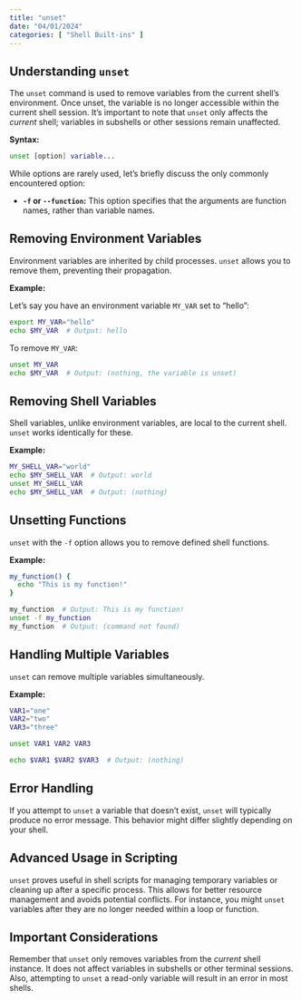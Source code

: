 ```yaml
---
title: "unset"
date: "04/01/2024"
categories: [ "Shell Built-ins" ]
---
```

## Understanding `unset`

The `unset` command is used to remove variables from the current shell's environment.  Once unset, the variable is no longer accessible within the current shell session.  It's important to note that `unset` only affects the *current* shell;  variables in subshells or other sessions remain unaffected.

**Syntax:**

```bash
unset [option] variable...
```

While options are rarely used, let's briefly discuss the only commonly encountered option:

* **`-f` or `--function`:**  This option specifies that the arguments are function names, rather than variable names.


## Removing Environment Variables

Environment variables are inherited by child processes.  `unset` allows you to remove them, preventing their propagation.

**Example:**

Let's say you have an environment variable `MY_VAR` set to "hello":

```bash
export MY_VAR="hello"
echo $MY_VAR  # Output: hello
```

To remove `MY_VAR`:

```bash
unset MY_VAR
echo $MY_VAR  # Output: (nothing, the variable is unset)
```

## Removing Shell Variables

Shell variables, unlike environment variables, are local to the current shell. `unset` works identically for these.

**Example:**

```bash
MY_SHELL_VAR="world"
echo $MY_SHELL_VAR  # Output: world
unset MY_SHELL_VAR
echo $MY_SHELL_VAR  # Output: (nothing)
```

## Unsetting Functions

`unset` with the `-f` option allows you to remove defined shell functions.

**Example:**

```bash
my_function() {
  echo "This is my function!"
}

my_function  # Output: This is my function!
unset -f my_function
my_function  # Output: (command not found)
```

## Handling Multiple Variables

`unset` can remove multiple variables simultaneously.

**Example:**

```bash
VAR1="one"
VAR2="two"
VAR3="three"

unset VAR1 VAR2 VAR3

echo $VAR1 $VAR2 $VAR3  # Output: (nothing)
```

## Error Handling

If you attempt to `unset` a variable that doesn't exist, `unset` will typically produce no error message.  This behavior might differ slightly depending on your shell.


## Advanced Usage in Scripting

`unset` proves useful in shell scripts for managing temporary variables or cleaning up after a specific process. This allows for better resource management and avoids potential conflicts. For instance, you might `unset` variables after they are no longer needed within a loop or function.


##  Important Considerations

Remember that `unset` only removes variables from the *current* shell instance.  It does not affect variables in subshells or other terminal sessions.  Also, attempting to `unset` a read-only variable will result in an error in most shells.

